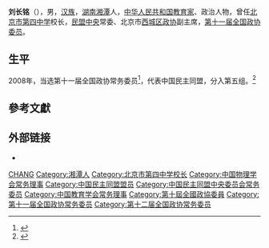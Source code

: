 '''刘长铭'''（{{bd|1956年|3月||}}），男，[[汉族|汉族]]，[[湖南|湖南]][[湘潭|湘潭]]人，[[中华人民共和国|中华人民共和国]][[教育家|教育家]]、政治人物，曾任[[北京市第四中学|北京市第四中学]]校长，[[民盟中央|民盟中央]]常委、北京市[[西城区政协|西城区政协]]副主席，[[第十一届全国政协委员|第十一届全国政协委员]]。

== 生平 ==
2008年，当选第十一届全国政协常务委员<ref>{{cite news|title=第十一届全国政协委员名单|url=http://www.indaa.com.cn/zt/2009qglh/zxzs/200903/t20090303_127573.html|accessdate=2013-04-09|newspaper=新华社北京1月25日电 中国人民政治协商会议第十一届全国委员会委员名单(共2237人，2008年1月25日政协第十届全国委员会常务委员会第二十次会议通过)|date=2008年1月25日|deadurl=yes|archiveurl=https://web.archive.org/web/20130928014403/http://www.indaa.com.cn/zt/2009qglh/zxzs/200903/t20090303_127573.html|archivedate=2013年9月28日}}</ref>，代表中国民主同盟，分入第五组。<ref>{{cite news|title=全国政协信息-刘长铭|url=http://www.cppcc.gov.cn/CMS/wylibary/showJcwyxtInfoWylibary.action?tabJcwyxt.guid=11W0001630&wytype=wjwy|accessdate=2013-04-11|newspaper=全国政协委员会|archive-date=2016-06-11|archive-url=https://web.archive.org/web/20160611003007/http://www.cppcc.gov.cn/CMS/wylibary/showJcwyxtInfoWylibary.action?tabJcwyxt.guid=11W0001630&wytype=wjwy|dead-url=no}}</ref>

== 參考文獻 ==
{{reflist}}

== 外部链接 ==
* {{Sinaweibo|liucmbjsz}}

{{中国政治人物小作品}}
{{Navboxes 
| title  = 刘长铭在[[中国教育学会|中国教育学会]]的职务
| list1  =
{{中国教育学会第七届理事会}}
{{中国教育学会第八届理事会}}
}}
{{Navboxes 
| title  = 刘长铭在[[中国物理学会|中国物理学会]]的职务
| list1  =
{{中国物理学会第九届理事会}}
{{中国物理学会第十届理事会}}
}}
{{Navboxes 
| title  = 刘长铭在[[中国民主同盟|中国民主同盟]]的职务
| list1  =
{{中国民主同盟第十届中央委员会}}
{{中国民主同盟第十一届中央委员会}}
}}

{{Authority control}}
{{DEFAULTSORT:Liu刘}}
[[Category:刘姓|CHANG]]
[[Category:湘潭人|Category:湘潭人]]
[[Category:北京市第四中学校长|Category:北京市第四中学校长]]
[[Category:中国物理学会常务理事|Category:中国物理学会常务理事]]
[[Category:中国民主同盟盟员|Category:中国民主同盟盟员]]
[[Category:中国民主同盟中央委员会常务委员|Category:中国民主同盟中央委员会常务委员]]
[[Category:中国教育学会常务理事|Category:中国教育学会常务理事]]
[[Category:第十屆全國政協委員|Category:第十屆全國政協委員]]
[[Category:第十一届全国政协常务委员|Category:第十一届全国政协常务委员]]
[[Category:第十二届全国政协常务委员|Category:第十二届全国政协常务委员]]